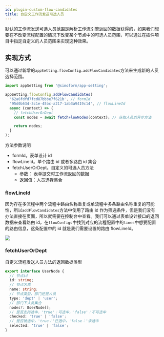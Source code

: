 ```yaml
---
id: plugin-custom-flow-candidates
title: 自定义工作流发送可选人员
---
```


默认的工作流发送可选人员范围是解析工作流引擎返回的数据获得的，如果我们想要在不改变流程配置的情况下改变某个节点中的可选人员范围，可以通过在插件项目中指定自定义的人员范围来实现这种效果。

## 实现方式

可以通过新增的`appSetting.flowConfig.addFlowCandidates`方法来生成新的人员选择范围。

```typescript
import appSetting from '@sinoform/app-setting';

appSetting.flowConfig.addFlowCandidates(
  '62a6fdfd7fcd87bbbe7f621b', // formId
  '95d0b634-3c1e-45bc-a217-1ab3a9419c14', // flowLineId
  async (context) => {
    // fetchUserOrDept
    const nodes = await fetchFlowNodes(context); // 获取人员的异步方法

    return nodes;
  }
);
```

方法参数说明

- formId。表单设计 id
- flowLineId。单个路由 id 或者多路由 id 集合
- fetchUserOrDept。自定义的可选人员方法
  - 参数： 表单提交时工作流返回的数据
  - 返回值：人员选择集合

### flowLineId

因为存在多流程中两个流程中路由名称重复或单流程中多条路由名称重复的可能性，所以`addFlowCandidates`方法中使用了路由 id 作为筛选条件，但是我们没有办法直接在页面，所以就需要在控制台中查看。我们可以通过表单设计接口的返回数据来查看路由 id，在`flowConfigs`中找到对应的流程配置中的`lines`中想要配置的路由信息，这条配置中的 id 就是我们需要设置的路由 flowLineId。

![](assets/flow-route-id.png)

### fetchUserOrDept

自定义流程发送人员方法的返回数据类型

```typescript
export interface UserNode {
  // 节点id
  id: string;
  // 节点名称
  name: string;
  // 节点类型，部门还是人员
  type: 'dept' | 'user';
  // 部门下人员集合
  nodes?: UserNode[];
  // 是否支持选中，'true'：可选中，'false'：不可选中
  checked: 'true' | 'false';
  // 是否被选中，'true：'已选中，'false：'未选中
  selected: 'true' | 'false';
}
```
